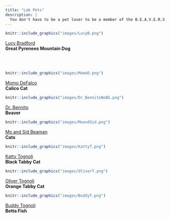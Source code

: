 ```yaml
---
title: "Lab Pets"
description: |
  You don't have to be a pet lover to be a member of the B.E.A.V.E.R.S Lab but many members do love their pets. Click on each pet's name to learn more about them. 
---
```


:::float-image

```r
knitr::include_graphics("images/LucyB.png")
```

[Lucy Bradford](LucyB.html) 
<br/>
**Great Pyrenees Mountain Dog**
:::

<br/>
<br/>

:::float-image

```r
knitr::include_graphics("images/MomoD.png")
```

[Momo DeFalco](MomoD.html) 
<br/>
**Calico Cat**
:::

:::float-image

```r
knitr::include_graphics("images/Dr_BennitoNoBG.png")
```

[Dr. Bennito](Dr_Bennito.html) 
<br/>
**Beaver**
:::

:::float-image

```r
knitr::include_graphics("images/MoandSid.png")
```

[Mo and Sid Beaman](MoandSid.html) 
<br/>
**Cats**
:::

:::float-image

```r
knitr::include_graphics("images/KattyT.png")
```

[Katty Tognoli](KattyT.html) 
<br/>
**Black Tabby Cat**
:::

:::float-image

```r
knitr::include_graphics("images/OliverT.png")
```

[Oliver Tognoli](OliverT.html) 
<br/>
**Orange Tabby Cat**
:::

:::float-image

```r
knitr::include_graphics("images/BuddyT.png")
```

[Buddy Tognoli](BuddyT.html) 
<br/>
**Betta Fish**
:::